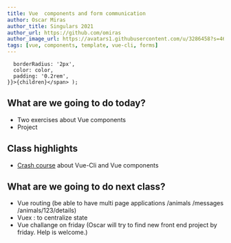 ```yaml
---
title: Vue  components and form communication
author: Oscar Miras
author_title: Singulars 2021
author_url: https://github.com/omiras
author_image_url: https://avatars1.githubusercontent.com/u/3286458?s=460&v=4
tags: [vue, components, template, vue-cli, forms]
---
```


      borderRadius: '2px',
      color: color,
      padding: '0.2rem',
    }}>{children}</span> );

## __<Highlight color="#ff8000">What are we going to do today?</Highlight>__

* Two exercises about Vue components
* Project


## __<Highlight color="#ff8000">Class highlights</Highlight>__

* [Crash course](https://www.youtube.com/watch?v=GWRvrSqnFbM) about Vue-Cli and Vue components

## __<Highlight color="#ff8000">What are we going to do next class?</Highlight>__

* Vue routing (be able to have multi page applications /animals /messages /animals/123/details)
* Vuex : to centralize state 
* Vue challange on friday (Oscar will try to find new front end project by friday. Help is welcome.)

